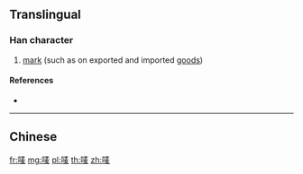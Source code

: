 {{character info/new}}
{{also|嘜}}
==Translingual==

===Han character===
{{Han char|rn=30|rad=口|as=07|sn=10|four=|canj=RQME|ids=⿰口麦}}

# [[mark]] (such as on exported and imported [[good]]s)

====References====
* {{Han ref|kx=0193.051|hdz=10624.120|uh=551B|ud=21787}}

----

==Chinese==
{{zh-see|嘜}}

[[fr:唛]]
[[mg:唛]]
[[pl:唛]]
[[th:唛]]
[[zh:唛]]